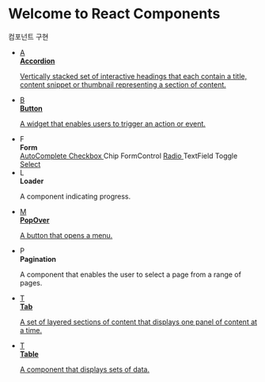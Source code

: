
<Meta title="Introduction/Introduction" />

<style>
    {`
    * {
      box-sizing: border-box;
    }

    .subheading {
      color: #999999;
      font-size: 13px;
      font-weight: 700;
      letter-spacing: 3px;
      line-height: 24px;
      text-transform: uppercase;
      margin: 10px auto;
    }

    .link-list {
      max-width: 1024px;
      display: grid;
      grid-template-columns : 1fr 1fr;
      gap: 20px;
      list-style-type: none;
      padding:0;
      margin:0;
    }

    .link-item {
      padding: 20px;
      border: 1px solid #00000010;
      border-radius: 5px;
      transition: background 150ms ease-out, border 150ms ease-out, transform 150ms ease-out;
      color: #333333;
      display: flex;
      align-items: flex-start;
    }

    .link-item > a {
      width: 100%;
      height: 100%;
      display: flex;
      align-items: flex-start;
      color: inherit;
    }

    .link-item:hover {
      border-color: #145CB1;
      transform: translate3d(0, -3px, 0);
      box-shadow: rgba(0, 0, 0, 0.08) 0 3px 10px 0;
    }
    
    .link-item:active {
      border-color: #145CB1;
      transform: translate3d(0, 0, 0);
    }

    .link-item:hover .link-icon, .link-item:active .link-icon {
      border-color: #145CB1;
      background-color: #8BBCE4;
    }

    .link-item strong {
      font-weight: 700;
      display: block;
      margin-bottom: 5px;
    }

    .link-description {
      display: flex;
    }

    .link-description > div {
      width: 100%;
      margin: 0;
      font-size: 14px;
      line-height: 20px;
    }

    .link-item strong + p {
      width: 100%;
      border-left: 2px solid #eeeeee;
      padding: 2px 0px 2px 10px;
      background-color: #fbfbfb;
      font-weight: 300;
    }

    .link-icon {
      font-family: cursive;
      width: 40px;
      height: 40px;
      display: inline-block;
      font-size: 24px;
      line-height: 40px;
      font-weight: 900;
      text-align: center;
      margin-right: 15px;
      flex: none;
      border: 1px solid #eeeeee;
      border-radius: 4px;
    }

    .link-item strong + span div {
      width: 100%;
    }

    .chip {
      border-radius: 25px;
      border: 1px solid #145CB1;
      padding: 2px 10px;
      font-weight: 600;
      font-size: 12px;
      display: inline-block;
      margin-right: 5px;
      margin-bottom: 5px;
    }

    .chip:hover {
       background-color: #ffeef1;
    }

    .chip p {
      font-weight: 600;
      font-size: 12px;
      padding: 0;
      margin: 0;
      line-height: 20px;
    }
  `}
</style>

# Welcome to React Components

<div className="subheading">컴포넌트 구현</div>

<ul className="link-list">
    <li className="link-item">
        <a href="https://www.w3.org/WAI/ARIA/apg/patterns/accordion/" target="_blank">
            <span className="link-icon">A</span>
            <div>
                <strong>Accordion</strong>
                <p>
                    Vertically stacked set of interactive headings that each contain a title, content snippet or
                    thumbnail representing a section of content.
                </p>
            </div>
        </a>
    </li>
    <li className="link-item">
        <a href="https://www.w3.org/WAI/ARIA/apg/patterns/button/" target="_blank">
            <span className="link-icon">B</span>
            <div>
                <strong>Button</strong>
                <p>A widget that enables users to trigger an action or event.</p>
            </div>
        </a>
    </li>
    <li className="link-item">
        <span className="link-icon">F</span>
        <div>
            <strong>Form</strong>
            <div>
                <a className="chip" href="https://www.w3.org/WAI/ARIA/apg/patterns/combobox/" target="_blank">
                    AutoComplete
                </a>
                <a className="chip" href="https://www.w3.org/WAI/ARIA/apg/patterns/checkbox/" target="_blank">
                    Checkbox
                </a>
                <span className="chip">Chip</span>
                <span className="chip">FormControl</span>
                <a className="chip" href="https://www.w3.org/WAI/ARIA/apg/patterns/radio/" target="_blank">
                    Radio
                </a>
                <span className="chip">TextField</span>
                <span className="chip">Toggle</span>
                <a className="chip" href="https://www.w3.org/WAI/ARIA/apg/patterns/combobox/" target="_blank">
                    Select
                </a>
            </div>
        </div>
    </li>
    <li className="link-item">
        <div className="link-description">
            <span className="link-icon">L</span>
            <div>
                <strong>Loader</strong>
                <p>A component indicating progress.</p>
            </div>
        </div>
    </li>
    <li className="link-item">
        <a href="https://www.w3.org/WAI/ARIA/apg/patterns/menu-button/" target="_blank">
            <span className="link-icon">M</span>
            <div>
                <strong>PopOver</strong>
                <p>A button that opens a menu.</p>
            </div>
        </a>
    </li>
    <li className="link-item">
        <div className="link-description">
            <span className="link-icon">P</span>
            <div>
                <strong>Pagination</strong>
                <p>A component that enables the user to select a page from a range of pages.</p>
            </div>
        </div>
    </li>
    <li className="link-item">
        <a href="https://www.w3.org/WAI/ARIA/apg/patterns/tabs/" target="_blank">
            <span className="link-icon">T</span>
            <div>
                <strong>Tab</strong>
                <p>A set of layered sections of content that displays one panel of content at a time.</p>
            </div>
        </a>
    </li>
    <li className="link-item">
        <a href="https://www.w3.org/WAI/ARIA/apg/patterns/table/" target="_blank">
            <span className="link-icon">T</span>
            <div>
                <strong>Table</strong>
                <p>A component that displays sets of data.</p>
            </div>
        </a>
    </li>
</ul>
